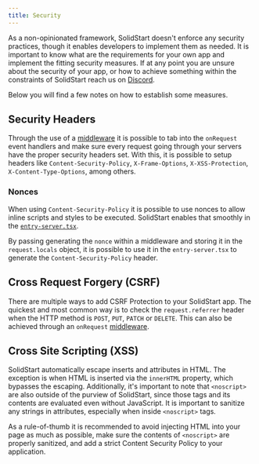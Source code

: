 ```yaml
---
title: Security
---
```


As a non-opinionated framework, SolidStart doesn't enforce any security practices, though it enables developers to implement them as needed.
It is important to know what are the requirements for your own app and implement the fitting security measures.
If at any point you are unsure about the security of your app, or how to achieve something within the constraints of SolidStart reach us on [Discord](https://discord.gg/solidjs).

Below you will find a few notes on how to establish some measures.

## Security Headers

Through the use of a [middleware](/solid-start/reference/server/create-middleware#example) it is possible to tab into the `onRequest` event handlers and make sure every request going through your servers have the proper security headers set.
With this, it is possible to setup headers like `Content-Security-Policy`, `X-Frame-Options`, `X-XSS-Protection`, `X-Content-Type-Options`, among others.

### Nonces

When using `Content-Security-Policy` it is possible to use nonces to allow inline scripts and styles to be executed.
SolidStart enables that smoothly in the [`entry-server.tsx`](/solid-start/reference/entrypoints/entry-server).

By passing generating the `nonce` within a middleware and storing it in the `request.locals` object, it is possible to use it in the `entry-server.tsx` to generate the `Content-Security-Policy` header.

## Cross Request Forgery (CSRF)

There are multiple ways to add CSRF Protection to your SolidStart app.
The quickest and most common way is to check the `request.referrer` header when the HTTP method is `POST`, `PUT`, `PATCH` or `DELETE`.
This can also be achieved through an `onRequest` [middleware](/solid-start/reference/server/create-middleware#example).

## Cross Site Scripting (XSS)

SolidStart automatically escape inserts and attributes in HTML.
The exception is when HTML is inserted via the `innerHTML` property, which bypasses the escaping.
Additionally, it's important to note that `<noscript>` are also outside of the purview of SolidStart, since those tags and its contents are evaluated even without JavaScript.
It is important to sanitize any strings in attributes, especially when inside `<noscript>` tags.

As a rule-of-thumb it is recommended to avoid injecting HTML into your page as much as possible, make sure the contents of `<noscript>` are properly sanitized, and add a strict Content Security Policy to your application.
